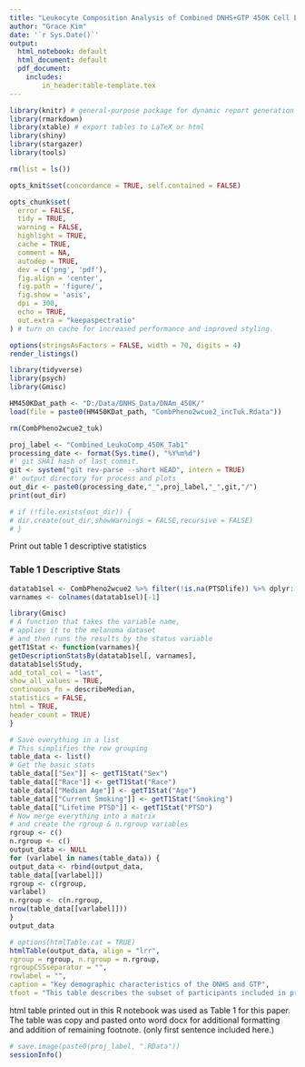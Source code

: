```yaml
---
title: "Leukocyte Composition Analysis of Combined DNHS+GTP 450K Cell Estimates - Table 1 - Descriptive Statistics"
author: "Grace Kim"
date: '`r Sys.Date()`'
output:
  html_notebook: default
  html_document: default
  pdf_document: 
    includes:
        in_header:table-template.tex
---
```


```r

library(knitr) # general-purpose package for dynamic report generation in R.
library(rmarkdown)
library(xtable) # export tables to LaTeX or html
library(shiny)
library(stargazer)
library(tools)

rm(list = ls())

opts_knit$set(concordance = TRUE, self.contained = FALSE)

opts_chunk$set(
  error = FALSE,
  tidy = TRUE,
  warning = FALSE,
  highlight = TRUE,
  cache = TRUE,
  comment = NA,
  autodep = TRUE,
  dev = c('png', 'pdf'),
  fig.align = 'center',
  fig.path = 'figure/',
  fig.show = 'asis',
  dpi = 300,
  echo = TRUE,
  out.extra = "keepaspectratio"
) # turn on cache for increased performance and improved styling.

options(stringsAsFactors = FALSE, width = 70, digits = 4)
render_listings()

library(tidyverse)
library(psych)
library(Gmisc)

```

```r

HM450KDat_path <- "D:/Data/DNHS_Data/DNAm_450K/"
load(file = paste0(HM450KDat_path, "CombPheno2wcue2_incTuk.Rdata"))

rm(CombPheno2wcue2_tuk)

```

```r

proj_label <- "Combined_LeukoComp_450K_Tab1"
processing_date <- format(Sys.time(), "%Y%m%d")
#' git SHA1 hash of last commit.
git <- system("git rev-parse --short HEAD", intern = TRUE)
#' output directory for process and plots
out_dir <- paste0(processing_date,"_",proj_label,"_",git,"/")
print(out_dir)

# if (!file.exists(out_dir)) {
# dir.create(out_dir,showWarnings = FALSE,recursive = FALSE)
# }

```

Print out table 1 descriptive statistics

### Table 1 Descriptive Stats

```r

datatab1sel <- CombPheno2wcue2 %>% filter(!is.na(PTSDlife)) %>% dplyr::select(one_of("Study", "Sex", "Race", "Age", "Smoking_pm","PTSDlife")) %>% dplyr::rename(PTSD = PTSDlife, Smoking = Smoking_pm)
varnames <- colnames(datatab1sel)[-1]

```

```r

library(Gmisc)
# A function that takes the variable name,
# applies it to the melanoma dataset
# and then runs the results by the status variable
getT1Stat <- function(varnames){
getDescriptionStatsBy(datatab1sel[, varnames],
datatab1sel$Study,
add_total_col = "last",
show_all_values = TRUE,
continuous_fn = describeMedian,
statistics = FALSE,
html = TRUE,
header_count = TRUE)
}

```

```r
# Save everything in a list
# This simplifies the row grouping
table_data <- list()
# Get the basic stats
table_data[["Sex"]] <- getT1Stat("Sex")
table_data[["Race"]] <- getT1Stat("Race")
table_data[["Median Age"]] <- getT1Stat("Age")
table_data[["Current Smoking"]] <- getT1Stat("Smoking")
table_data[["Lifetime PTSD"]] <- getT1Stat("PTSD")
# Now merge everything into a matrix
# and create the rgroup & n.rgroup variables
rgroup <- c()
n.rgroup <- c()
output_data <- NULL
for (varlabel in names(table_data)) {
output_data <- rbind(output_data,
table_data[[varlabel]])
rgroup <- c(rgroup,
varlabel)
n.rgroup <- c(n.rgroup,
nrow(table_data[[varlabel]]))
}
output_data

```

```r

# options(htmlTable.cat = TRUE)
htmlTable(output_data, align = "lrr",
rgroup = rgroup, n.rgroup = n.rgroup,
rgroupCSSseparator = "",
rowlabel = "",
caption = "Key demographic characteristics of the DNHS and GTP",
tfoot = "This table describes the subset of participants included in primary analyses investigating sex-specific associations between DNAm-based cell estimates and lifetime PTSD.", ctable = TRUE)

```

html table printed out in this R notebook was used as Table 1 for this paper.  The table was copy and pasted onto word docx for additional formatting and addition of remaining footnote.  (only first sentence included here.)


```r

# save.image(paste0(proj_label, ".RData"))
sessionInfo()

```


